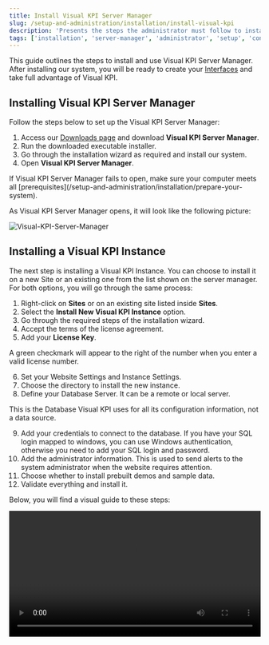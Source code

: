 ```yaml
---
title: Install Visual KPI Server Manager
slug: /setup-and-administration/installation/install-visual-kpi
description: 'Presents the steps the administrator must follow to install Visual KPI into their server or cloud.'
tags: ['installation', 'server-manager', 'administrator', 'setup', 'configuration', 'troubleshooting']
---
```


<head>
  <title>Install Visual KPI Server Manager</title>
  <meta name="keywords" content="installation, server manager, visual kpi, administrator, setup, configuration, database, troubleshooting, visual kpi instance, license key"/>
</head>

This guide outlines the steps to install and use Visual KPI Server Manager. After installing our system, you will be ready to create your [Interfaces](/setup-and-administration/interfaces) and take full advantage of Visual KPI.

## Installing Visual KPI Server Manager

Follow the steps below to set up the Visual KPI Server Manager:

1. Access our [Downloads page](https://www.transpara.com/software-downloads/) and download **Visual KPI Server Manager**.
2. Run the downloaded executable installer.
3. Go through the installation wizard as required and install our system.
4. Open **Visual KPI Server Manager**.

<Callout type="transpara" title="Prerequisites">
If Visual KPI Server Manager fails to open, make sure your computer meets all [prerequisites](/setup-and-administration/installation/prepare-your-system).
</Callout>

As Visual KPI Server Manager opens, it will look like the following picture:

<Image 
  src="media/setup-and-administration/installation/install-visual-kpi-server-manager/server-manager-home.png" 
  alt="Visual-KPI-Server-Manager"
/>

## Installing a Visual KPI Instance

The next step is installing a Visual KPI Instance. You can choose to install it on a new Site or an existing one from the list shown on the server manager. For both options, you will go through the same process:

1. Right-click on **Sites** or on an existing site listed inside **Sites**.
2. Select the **Install New Visual KPI Instance** option.
3. Go through the required steps of the installation wizard.
4. Accept the terms of the license agreement.
5. Add your **License Key**.

  <Callout type="transpara" title="Valid License">
  A green checkmark will appear to the right of the number when you enter a valid license number.
  </Callout>

6. Set your Website Settings and Instance Settings.
7. Choose the directory to install the new instance.
8. Define your Database Server. It can be a remote or local server.

  <Callout type="note" title="Configuration Database">
  This is the Database Visual KPI uses for all its configuration information, not a data source.
  </Callout>

9. Add your credentials to connect to the database. If you have your SQL login mapped to windows, you can use Windows authentication, otherwise you need to add your SQL login and password.
10. Add the administrator information. This is used to send alerts to the system administrator when the website requires attention.
11. Choose whether to install prebuilt demos and sample data.
12. Validate everything and install it.

Below, you will find a visual guide to these steps:

<Video src="media/setup-and-administration/installation/install-visual-kpi-server-manager/instance-install.mp4" width="100%"/>

### Run Your Application

Once you have installed the new instance, you can validate if everything is working as expected. To do this:

1. Right-click the new created Instance.
2. Select the **Browse** option.

Your browser should open with a Visual KPI Website similar to this:

<Image 
  src="media/setup-and-administration/installation/install-visual-kpi-server-manager/website.png" 
  alt="website-example"
/>

<Callout type="warning" title="Troubleshooting Visual KPI Issues">
If your instance of Visual KPI doesn't open or isn't working as expected, review the instructions on [Preparing your system](/setup-and-administration/installation/prepare-your-system), [Installing a Virtual Machine](/setup-and-administration/installation/hyper-v) (if you used a Virtual Machine), and this guide to see if you missed something.
</Callout>

## Video Guide

Check the following video to see a guide on how to install Visual KPI Server Manager, as presented in this page.

<Video src="https://www.youtube.com/embed/qjLk-N7fkqU?start=643" width="100%"/>